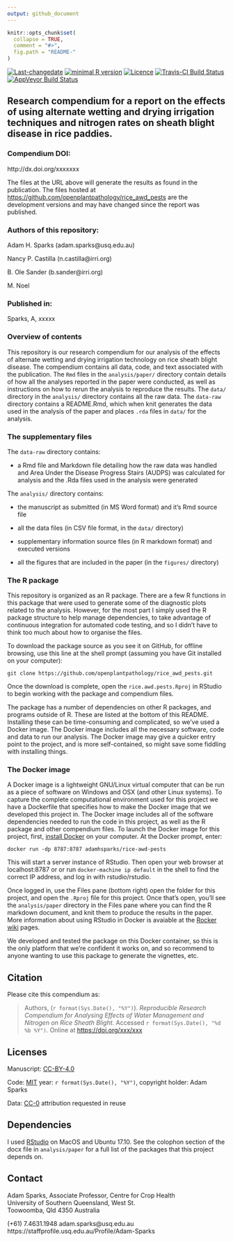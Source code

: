 ```yaml
---
output: github_document
---
```


<!-- README.md is generated from README.Rmd. Please edit that file -->

```r
knitr::opts_chunk$set(
  collapse = TRUE,
  comment = "#>",
  fig.path = "README-"
)
```
[![Last-changedate](https://img.shields.io/badge/last%20change-`r gsub('-', '--', Sys.Date())`-brightgreen.svg)](https://github.com/openplantpathology/rice.awd.pests/commits/master)
[![minimal R version](https://img.shields.io/badge/R%3E%3D-`r as.character(getRversion())`-brightgreen.svg)](https://cran.r-project.org/)
[![Licence](https://img.shields.io/github/license/mashape/apistatus.svg)](http://choosealicense.com/licenses/mit/) 
[![Travis-CI Build Status](https://travis-ci.org/openplantpathology/rice_awd_pests.svg?branch=master)](https://travis-ci.org/openplantpathology/rice_awd_pests)
[![AppVeyor Build Status](https://ci.appveyor.com/api/projects/status/github/phytopathology/rice_awd_pests?branch=master&svg=true)](https://ci.appveyor.com/project/phytopathology/rice_awd_pests)

## Research compendium for a report on the effects of using alternate wetting and drying irrigation techniques and nitrogen rates on sheath blight disease in rice paddies.

### Compendium DOI: 
 
http://dx.doi.org/xxxxxxx

The files at the URL above will generate the results as found in the
publication. The files hosted at
<https://github.com/openplantpathology/rice_awd_pests> are the development
versions and may have changed since the report was published.

### Authors of this repository:

Adam H. Sparks (adam.sparks@usq.edu.au)

Nancy P. Castilla (n.castilla@irri.org)

B. Ole Sander (b.sander@irri.org)

M. Noel

### Published in: 

Sparks, A,  xxxxx 

### Overview of contents

This repository is our research compendium for our analysis of the effects of
alternate wetting and drying irrigation technology on rice sheath blight
disease. The compendium contains all data, code, and text associated with the
publication. The `Rmd` files in the `analysis/paper/` directory contain details
of how all the analyses reported in the paper were conducted, as well as
instructions on how to rerun the analysis to reproduce the results. The
`data/` directory in the `analysis/` directory contains all the raw data. The
`data-raw` directory contains a README.Rmd, which when knit generates the data
used in the analysis of the paper and places `.rda` files in `data/` for the
analysis.

### The supplementary files

The `data-raw` directory contains:

- a Rmd file and Markdown file detailing how the raw data was handled and
Area Under the Disease Progress Stairs (AUDPS) was calculated for analysis and
the .Rda files used in the analysis were generated

The `analysis/` directory contains:

- the manuscript as submitted (in MS Word format) and it's Rmd source file

- all the data files (in CSV file format, in the `data/` directory)

- supplementary information source files (in R markdown format) and executed
versions

- all the figures that are included in the paper (in the `figures/` directory)

### The R package 

This repository is organized as an R package. There are a few R functions in
this package that were used to generate some of the diagnostic plots related to
the analysis. However, for the most part I simply used the R package
structure to help manage dependencies, to take advantage of continuous
integration for automated code testing, and so I didn't have to think too much
about how to organise the files. 

To download the package source as you see it on GitHub, for offline browsing,
use this line at the shell prompt (assuming you have Git installed on your
computer):

```
git clone https://github.com/openplantpathology/rice_awd_pests.git
```

Once the download is complete, open the `rice.awd.pests.Rproj` in RStudio to
begin working with the package and compendium files. 

The package has a number of dependencies on other R packages, and programs
outside of R. These are listed at the bottom of this README. Installing these
can be time-consuming and complicated, so we've used a Docker image. The Docker
image includes all the necessary software, code and data to run our analysis.
The Docker image may give a quicker entry point to the project, and is more
self-contained, so might save some fiddling with installing things.

### The Docker image 

A Docker image is a lightweight GNU/Linux virtual computer that can be run as a
piece of software on Windows and OSX (and other Linux systems). To capture the
complete computational environment used for this project we have a Dockerfile
that specifies how to make the Docker image that we developed this project in.
The Docker image includes all of the software dependencies needed to run the
code in this project, as well as the R package and other compendium files. To
launch the Docker image for this project, first, 
[install Docker](https://docs.docker.com/installation/) on your computer. At the
Docker prompt, enter:

    docker run -dp 8787:8787 adamhsparks/rice-awd-pests

This will start a server instance of RStudio. Then open your web browser at
localhost:8787 or or run `docker-machine ip default` in the shell to find the
correct IP address, and log in with rstudio/rstudio.

Once logged in, use the Files pane (bottom right) open the folder for this
project, and open the `.Rproj` file for this project. Once that's open, you'll
see the `analysis/paper` directory in the Files pane where you can find the R
markdown document, and knit them to produce the results in the paper. More
information about using RStudio in Docker is avaiable at the
[Rocker](https://github.com/rocker-org)
[wiki](https://github.com/rocker-org/rocker/wiki/Using-the-RStudio-image) pages.
 
We developed and tested the package on this Docker container, so this is the
only platform that we're confident it works on, and so recommend to anyone
wanting to use this package to generate the vignettes, etc. 

## Citation

Please cite this compendium as:

> Authors, (`r format(Sys.Date(), "%Y")`). _Reproducible Research Compendium for Analysing Effects of Water Management and Nitrogen on Rice Sheath Blight_. Accessed `r format(Sys.Date(), "%d %b %Y")`. Online at <https://doi.org/xxx/xxx>

## Licenses

Manuscript: [CC-BY-4.0](http://creativecommons.org/licenses/by/4.0/)

Code: [MIT](http://opensource.org/licenses/MIT) year: 
`r format(Sys.Date(), "%Y")`, copyright holder: Adam Sparks

Data: [CC-0](http://creativecommons.org/publicdomain/zero/1.0/) attribution
requested in reuse

## Dependencies

I used [RStudio](http://www.rstudio.com/products/rstudio/) on MacOS and Ubuntu
17.10. See the colophon section of the docx file in `analysis/paper` for a
full list of the packages that this project depends on. 

## Contact

Adam Sparks, Associate Professor, Centre for Crop Health  
University of Southern Queensland, West St.  
Toowoomba, Qld 4350 Australia

(+61) 7.4631.1948   adam.sparks@usq.edu.au  
https://staffprofile.usq.edu.au/Profile/Adam-Sparks
